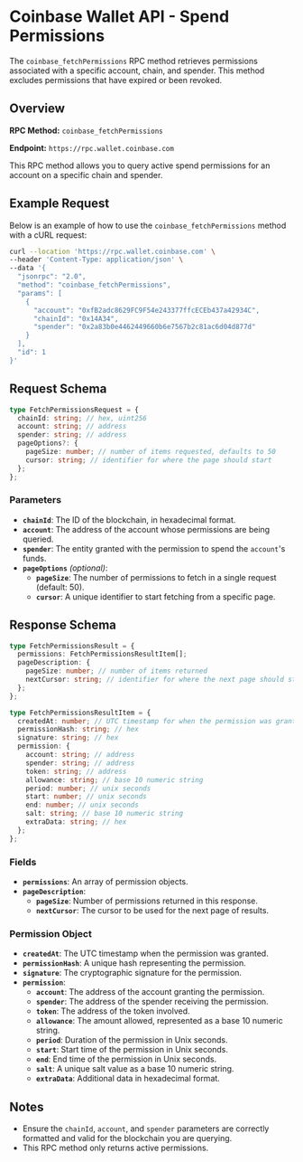 # Coinbase Wallet API - Spend Permissions

The `coinbase_fetchPermissions` RPC method retrieves permissions associated with a specific account, chain, and spender. This method excludes permissions that have expired or been revoked.

## Overview

**RPC Method:** `coinbase_fetchPermissions`

**Endpoint:** `https://rpc.wallet.coinbase.com`

This RPC method allows you to query active spend permissions for an account on a specific chain and spender.

## Example Request

Below is an example of how to use the `coinbase_fetchPermissions` method with a cURL request:

```bash
curl --location 'https://rpc.wallet.coinbase.com' \
--header 'Content-Type: application/json' \
--data '{
  "jsonrpc": "2.0",
  "method": "coinbase_fetchPermissions",
  "params": [
    {
      "account": "0xfB2adc8629FC9F54e243377ffcECEb437a42934C",
      "chainId": "0x14A34",
      "spender": "0x2a83b0e4462449660b6e7567b2c81ac6d04d877d"
    }
  ],
  "id": 1
}'
```

## Request Schema

```typescript
type FetchPermissionsRequest = {
  chainId: string; // hex, uint256
  account: string; // address
  spender: string; // address
  pageOptions?: {
    pageSize: number; // number of items requested, defaults to 50
    cursor: string; // identifier for where the page should start
  };
};
```

### Parameters

- **`chainId`**: The ID of the blockchain, in hexadecimal format.
- **`account`**: The address of the account whose permissions are being queried.
- **`spender`**: The entity granted with the permission to spend the `account`'s funds.
- **`pageOptions`** _(optional)_:
  - **`pageSize`**: The number of permissions to fetch in a single request (default: 50).
  - **`cursor`**: A unique identifier to start fetching from a specific page.

## Response Schema

```typescript
type FetchPermissionsResult = {
  permissions: FetchPermissionsResultItem[];
  pageDescription: {
    pageSize: number; // number of items returned
    nextCursor: string; // identifier for where the next page should start
  };
};

type FetchPermissionsResultItem = {
  createdAt: number; // UTC timestamp for when the permission was granted
  permissionHash: string; // hex
  signature: string; // hex
  permission: {
    account: string; // address
    spender: string; // address
    token: string; // address
    allowance: string; // base 10 numeric string
    period: number; // unix seconds
    start: number; // unix seconds
    end: number; // unix seconds
    salt: string; // base 10 numeric string
    extraData: string; // hex
  };
};
```

### Fields

- **`permissions`**: An array of permission objects.
- **`pageDescription`**:
  - **`pageSize`**: Number of permissions returned in this response.
  - **`nextCursor`**: The cursor to be used for the next page of results.

### Permission Object

- **`createdAt`**: The UTC timestamp when the permission was granted.
- **`permissionHash`**: A unique hash representing the permission.
- **`signature`**: The cryptographic signature for the permission.
- **`permission`**:
  - **`account`**: The address of the account granting the permission.
  - **`spender`**: The address of the spender receiving the permission.
  - **`token`**: The address of the token involved.
  - **`allowance`**: The amount allowed, represented as a base 10 numeric string.
  - **`period`**: Duration of the permission in Unix seconds.
  - **`start`**: Start time of the permission in Unix seconds.
  - **`end`**: End time of the permission in Unix seconds.
  - **`salt`**: A unique salt value as a base 10 numeric string.
  - **`extraData`**: Additional data in hexadecimal format.

## Notes

- Ensure the `chainId`, `account`, and `spender` parameters are correctly formatted and valid for the blockchain you are querying.
- This RPC method only returns active permissions.
